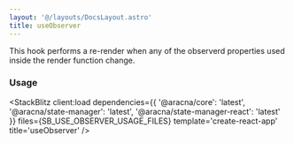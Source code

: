 ```yaml
---
layout: '@/layouts/DocsLayout.astro'
title: useObserver
---
```



This hook performs a re-render when any of the observerd properties used inside the render function change.

### Usage

<StackBlitz
  client:load
  dependencies={{
    '@aracna/core': 'latest',
    '@aracna/state-manager': 'latest',
    '@aracna/state-manager-react': 'latest'
  }}
  files={SB_USE_OBSERVER_USAGE_FILES}
  template='create-react-app'
  title='useObserver'
/>
